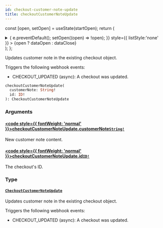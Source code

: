 ```yaml
---
id: checkout-customer-note-update
title: checkoutCustomerNoteUpdate
---
```






const [open, setOpen] = useState(startOpen);
return (
<details {...(open ? { open: true } : {})} className="details" style={{ border:'none', boxShadow:'none', background:'var(--ifm-background-color)' }}>
<summary
onClick={(e) => {
e.preventDefault();
setOpen((open) => !open);
}}
style={{ listStyle:'none' }} >
{open ? dataOpen : dataClose}
</summary>
{open && children}
</details>
);
};

Updates customer note in the existing checkout object.


<Badge text="Added in Saleor 3.21" class="badge badge--secondary margin-bottom--sm" />


Triggers the following webhook events:

- CHECKOUT_UPDATED (async): A checkout was updated.

```graphql
checkoutCustomerNoteUpdate(
  customerNote: String!
  id: ID!
): CheckoutCustomerNoteUpdate
```

### Arguments

#### [<code style={{ fontWeight: 'normal' }}>checkoutCustomerNoteUpdate.<b>customerNote</b></code>](#)<Bullet />[`String!`](../../../api-reference/miscellaneous/scalars/string.mdx) <Badge class="badge badge--secondary" text="non-null"/> <Badge class="badge badge--secondary" text="scalar"/> <Badge class="badge badge--secondary" text="miscellaneous"/>

New customer note content.

#### [<code style={{ fontWeight: 'normal' }}>checkoutCustomerNoteUpdate.<b>id</b></code>](#)<Bullet />[`ID!`](../../../api-reference/miscellaneous/scalars/id.mdx) <Badge class="badge badge--secondary" text="non-null"/> <Badge class="badge badge--secondary" text="scalar"/> <Badge class="badge badge--secondary" text="miscellaneous"/>

The checkout's ID.

### Type

#### [`CheckoutCustomerNoteUpdate`](../../../api-reference/checkout/objects/checkout-customer-note-update.mdx) <Badge class="badge badge--secondary" text="object"/> <Badge class="badge badge--secondary" text="checkout"/>

Updates customer note in the existing checkout object.


<Badge text="Added in Saleor 3.21" class="badge badge--secondary margin-bottom--sm" />


Triggers the following webhook events:

- CHECKOUT_UPDATED (async): A checkout was updated.
